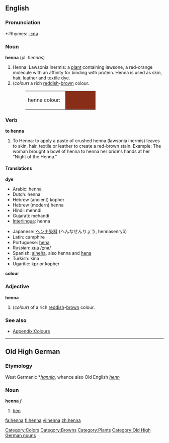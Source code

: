 {{wikipedia}}
==English==

===Pronunciation===
*:Rhymes: [[Rhymes:English:-ɛnə|-ɛnə]]

===Noun===
'''henna''' (pl. ''hennas'')

#Henna: Lawsonia inermis: a [[plant]] containing lawsone, a red-orange molecule with an affinity for binding with protein.  Henna is used as skin, hair, leather and textile dye.
#(''colour'') a rich [[red]]dish-[[brown]] colour.
#:<table><tr><td>henna colour: &nbsp;</td><td bgcolor="#882D17" width="80">&nbsp; </td></tr></table>

===Verb===
'''to henna'''

#To Henna: to apply a paste of crushed henna (lawsonia inermis) leaves to skin, hair, textile or leather to create a red-brown stain.   Example: The woman brought a bowl of henna to henna her bride's hands at her "Night of the Henna."
====Translations====
'''dye'''
{{top}}
*Arabic: henna
*Dutch: henna
*Hebrew (ancient) kopher
*Hebrew (modern) henna
*Hindi: mehndi
*Gujarati: mehandi
*[[Interlingua]]: henna
{{mid}}
*Japanese: [[ヘンナ]][[染料]] (へんなせんりょう, hennasenryō)
*Latin: camphire
*Portuguese: [[hena]]
*Russian: [[хна]] /χna/ {{f}}
*Spanish: [[alheña]], also henna and [[hena]]
*Turkish: kina
*Ugaritic: kpr or kopher
{{bottom}}

'''colour'''
{{top}}
{{mid}}
{{bottom}}

===Adjective===
'''henna'''

#(''colour'') of a rich [[red]]dish-[[brow]]n colour.

===See also===
*[[Wiktionary_Appendix:Colours|Appendix:Colours]]

[[Category:Colors]]
[[Category:Browns]]
[[Category:Plants]]

----

==Old High German==
===Etymology===
West Germanic *''[[hannja]]'', whence also Old English ''[[henn]]''
===Noun===
'''henna''' ''f''

# [[hen]]

[[Category:Old High German nouns]]

[[fa:henna]]
[[fi:henna]]
[[vi:henna]]
[[zh:henna]]